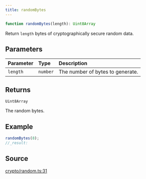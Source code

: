 ```yaml
---
title: randomBytes
---
```


```ts
function randomBytes(length): Uint8Array
```

Return `length` bytes of cryptographically secure random data.

## Parameters

| Parameter | Type | Description |
| :------ | :------ | :------ |
| `length` | `number` | The number of bytes to generate. |

## Returns

`Uint8Array`

The random bytes.

## Example

```ts
randomBytes(8);
//_result:
```

## Source

[crypto/random.ts:31](https://github.com/dominant-strategies/quais-6.js/blob/3237c5c21df47dfe74b210196b4121a22539a577/src/crypto/random.ts#L31)
